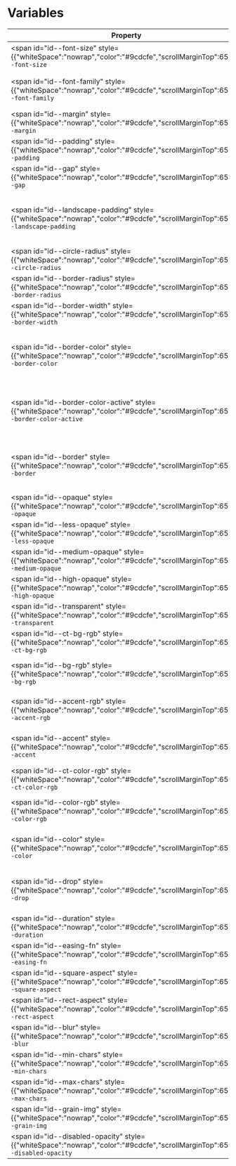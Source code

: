 # Variables

| Property                                                                                                                                 | Value                                                                                                                                                                                                                                                                                |
| ---------------------------------------------------------------------------------------------------------------------------------------- | ------------------------------------------------------------------------------------------------------------------------------------------------------------------------------------------------------------------------------------------------------------------------------------ |
| <span id="id--font-size" style={{"whiteSpace":"nowrap","color":"#9cdcfe","scrollMarginTop":65}}>`--font-size`</span>                     | <span id="" style={{"color":"#f29766"}}>clamp(100%, min(2vw, 1rem), 16px)</span>                                                                                                                                                                                                     |
| <span id="id--font-family" style={{"whiteSpace":"nowrap","color":"#9cdcfe","scrollMarginTop":65}}>`--font-family`</span>                 | <span id="" style={{"color":"#f29766"}}>inherit,system-ui,"Segoe UI",Roboto,Helvetica,Arial,sans-serif,"Apple Color Emoji","Segoe UI Emoji","Segoe UI Symbol"</span>                                                                                                                 |
| <span id="id--margin" style={{"whiteSpace":"nowrap","color":"#9cdcfe","scrollMarginTop":65}}>`--margin`</span>                           | <span id="" style={{"color":"#f29766"}}>0.25em</span>                                                                                                                                                                                                                                |
| <span id="id--padding" style={{"whiteSpace":"nowrap","color":"#9cdcfe","scrollMarginTop":65}}>`--padding`</span>                         | <span id="" style={{"color":"#f29766"}}>0.5em</span>                                                                                                                                                                                                                                 |
| <span id="id--gap" style={{"whiteSpace":"nowrap","color":"#9cdcfe","scrollMarginTop":65}}>`--gap`</span>                                 | <span id="" style={{"color":"#f29766"}}>0.5em</span>                                                                                                                                                                                                                                 |
| <span id="id--landscape-padding" style={{"whiteSpace":"nowrap","color":"#9cdcfe","scrollMarginTop":65}}>`--landscape-padding`</span>     | <span id="" style={{"color":"#f29766"}}>[<span id="" style={{"whiteSpace":"nowrap","color":"#9cdcfe"}}>`var(--padding)`</span>](#id--padding) calc([<span id="" style={{"whiteSpace":"nowrap","color":"#9cdcfe"}}>`var(--padding)`</span>](#id--padding) \* 2)</span>                |
| <span id="id--circle-radius" style={{"whiteSpace":"nowrap","color":"#9cdcfe","scrollMarginTop":65}}>`--circle-radius`</span>             | <span id="" style={{"color":"#f29766"}}>50vmax</span>                                                                                                                                                                                                                                |
| <span id="id--border-radius" style={{"whiteSpace":"nowrap","color":"#9cdcfe","scrollMarginTop":65}}>`--border-radius`</span>             | <span id="" style={{"color":"#f29766"}}>0.5em</span>                                                                                                                                                                                                                                 |
| <span id="id--border-width" style={{"whiteSpace":"nowrap","color":"#9cdcfe","scrollMarginTop":65}}>`--border-width`</span>               | <span id="" style={{"color":"#f29766"}}>0.1em</span>                                                                                                                                                                                                                                 |
| <span id="id--border-color" style={{"whiteSpace":"nowrap","color":"#9cdcfe","scrollMarginTop":65}}>`--border-color`</span>               | <span id="" style={{"color":"#f29766"}}>rgba([<span id="" style={{"whiteSpace":"nowrap","color":"#9cdcfe"}}>`var(--accent-rgb)`</span>](#id--accent-rgb), [<span id="" style={{"whiteSpace":"nowrap","color":"#9cdcfe"}}>`var(--less-opaque)`</span>](#id--less-opaque))</span>      |
| <span id="id--border-color-active" style={{"whiteSpace":"nowrap","color":"#9cdcfe","scrollMarginTop":65}}>`--border-color-active`</span> | <span id="" style={{"color":"#f29766"}}>rgba([<span id="" style={{"whiteSpace":"nowrap","color":"#9cdcfe"}}>`var(--accent-rgb)`</span>](#id--accent-rgb), [<span id="" style={{"whiteSpace":"nowrap","color":"#9cdcfe"}}>`var(--medium-opaque)`</span>](#id--medium-opaque))</span>  |
| <span id="id--border" style={{"whiteSpace":"nowrap","color":"#9cdcfe","scrollMarginTop":65}}>`--border`</span>                           | <span id="" style={{"color":"#f29766"}}>solid [<span id="" style={{"whiteSpace":"nowrap","color":"#9cdcfe"}}>`var(--border-color)`</span>](#id--border-color) [<span id="" style={{"whiteSpace":"nowrap","color":"#9cdcfe"}}>`var(--border-width)`</span>](#id--border-width)</span> |
| <span id="id--opaque" style={{"whiteSpace":"nowrap","color":"#9cdcfe","scrollMarginTop":65}}>`--opaque`</span>                           | <span id="" style={{"color":"#f29766"}}>1</span>                                                                                                                                                                                                                                     |
| <span id="id--less-opaque" style={{"whiteSpace":"nowrap","color":"#9cdcfe","scrollMarginTop":65}}>`--less-opaque`</span>                 | <span id="" style={{"color":"#f29766"}}>0.25</span>                                                                                                                                                                                                                                  |
| <span id="id--medium-opaque" style={{"whiteSpace":"nowrap","color":"#9cdcfe","scrollMarginTop":65}}>`--medium-opaque`</span>             | <span id="" style={{"color":"#f29766"}}>0.5</span>                                                                                                                                                                                                                                   |
| <span id="id--high-opaque" style={{"whiteSpace":"nowrap","color":"#9cdcfe","scrollMarginTop":65}}>`--high-opaque`</span>                 | <span id="" style={{"color":"#f29766"}}>0.75</span>                                                                                                                                                                                                                                  |
| <span id="id--transparent" style={{"whiteSpace":"nowrap","color":"#9cdcfe","scrollMarginTop":65}}>`--transparent`</span>                 | <span id="" style={{"color":"#f29766"}}>0</span>                                                                                                                                                                                                                                     |
| <span id="id--ct-bg-rgb" style={{"whiteSpace":"nowrap","color":"#9cdcfe","scrollMarginTop":65}}>`--ct-bg-rgb`</span>                     | <span id="" style={{"color":"#f29766"}}>0,255,215</span>                                                                                                                                                                                                                             |
| <span id="id--bg-rgb" style={{"whiteSpace":"nowrap","color":"#9cdcfe","scrollMarginTop":65}}>`--bg-rgb`</span>                           | <span id="" style={{"color":"#f29766"}}>[<span id="" style={{"whiteSpace":"nowrap","color":"#9cdcfe"}}>`var(--ct-bg-rgb)`</span>](#id--ct-bg-rgb)</span>                                                                                                                             |
| <span id="id--accent-rgb" style={{"whiteSpace":"nowrap","color":"#9cdcfe","scrollMarginTop":65}}>`--accent-rgb`</span>                   | <span id="" style={{"color":"#f29766"}}>[<span id="" style={{"whiteSpace":"nowrap","color":"#9cdcfe"}}>`var(--bg-rgb)`</span>](#id--bg-rgb)</span>                                                                                                                                   |
| <span id="id--accent" style={{"whiteSpace":"nowrap","color":"#9cdcfe","scrollMarginTop":65}}>`--accent`</span>                           | <span id="" style={{"color":"#f29766"}}>rgb([<span id="" style={{"whiteSpace":"nowrap","color":"#9cdcfe"}}>`var(--bg-rgb)`</span>](#id--bg-rgb))</span>                                                                                                                              |
| <span id="id--ct-color-rgb" style={{"whiteSpace":"nowrap","color":"#9cdcfe","scrollMarginTop":65}}>`--ct-color-rgb`</span>               | <span id="" style={{"color":"#f29766"}}>255,255,255</span>                                                                                                                                                                                                                           |
| <span id="id--color-rgb" style={{"whiteSpace":"nowrap","color":"#9cdcfe","scrollMarginTop":65}}>`--color-rgb`</span>                     | <span id="" style={{"color":"#f29766"}}>[<span id="" style={{"whiteSpace":"nowrap","color":"#9cdcfe"}}>`var(--ct-color-rgb)`</span>](#id--ct-color-rgb)</span>                                                                                                                       |
| <span id="id--color" style={{"whiteSpace":"nowrap","color":"#9cdcfe","scrollMarginTop":65}}>`--color`</span>                             | <span id="" style={{"color":"#f29766"}}>rgb([<span id="" style={{"whiteSpace":"nowrap","color":"#9cdcfe"}}>`var(--color-rgb)`</span>](#id--color-rgb))</span>                                                                                                                        |
| <span id="id--drop" style={{"whiteSpace":"nowrap","color":"#9cdcfe","scrollMarginTop":65}}>`--drop`</span>                               | <span id="" style={{"color":"#f29766"}}>drop-shadow(0 0 0.25em rgba(0, 0, 0, [<span id="" style={{"whiteSpace":"nowrap","color":"#9cdcfe"}}>`var(--medium-opaque)`</span>](#id--medium-opaque)))</span>                                                                              |
| <span id="id--duration" style={{"whiteSpace":"nowrap","color":"#9cdcfe","scrollMarginTop":65}}>`--duration`</span>                       | <span id="" style={{"color":"#f29766"}}>0.4s</span>                                                                                                                                                                                                                                  |
| <span id="id--easing-fn" style={{"whiteSpace":"nowrap","color":"#9cdcfe","scrollMarginTop":65}}>`--easing-fn`</span>                     | <span id="" style={{"color":"#f29766"}}>ease</span>                                                                                                                                                                                                                                  |
| <span id="id--square-aspect" style={{"whiteSpace":"nowrap","color":"#9cdcfe","scrollMarginTop":65}}>`--square-aspect`</span>             | <span id="" style={{"color":"#f29766"}}>1</span>                                                                                                                                                                                                                                     |
| <span id="id--rect-aspect" style={{"whiteSpace":"nowrap","color":"#9cdcfe","scrollMarginTop":65}}>`--rect-aspect`</span>                 | <span id="" style={{"color":"#f29766"}}>2/1</span>                                                                                                                                                                                                                                   |
| <span id="id--blur" style={{"whiteSpace":"nowrap","color":"#9cdcfe","scrollMarginTop":65}}>`--blur`</span>                               | <span id="" style={{"color":"#f29766"}}>blur(0.5em)</span>                                                                                                                                                                                                                           |
| <span id="id--min-chars" style={{"whiteSpace":"nowrap","color":"#9cdcfe","scrollMarginTop":65}}>`--min-chars`</span>                     | <span id="" style={{"color":"#f29766"}}>25ch</span>                                                                                                                                                                                                                                  |
| <span id="id--max-chars" style={{"whiteSpace":"nowrap","color":"#9cdcfe","scrollMarginTop":65}}>`--max-chars`</span>                     | <span id="" style={{"color":"#f29766"}}>50ch</span>                                                                                                                                                                                                                                  |
| <span id="id--grain-img" style={{"whiteSpace":"nowrap","color":"#9cdcfe","scrollMarginTop":65}}>`--grain-img`</span>                     | <span id="" style={{"color":"#f29766"}}>texture-image</span>                                                                                                                                                                                                                         |
| <span id="id--disabled-opacity" style={{"whiteSpace":"nowrap","color":"#9cdcfe","scrollMarginTop":65}}>`--disabled-opacity`</span>       | <span id="" style={{"color":"#f29766"}}>0.75</span>                                                                                                                                                                                                                                  |
